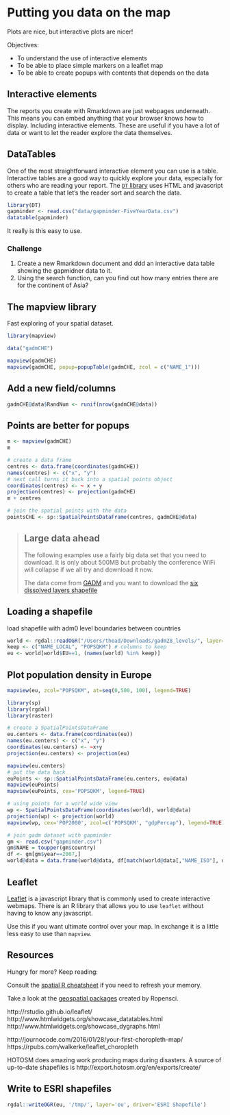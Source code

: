 # Putting you data on the map

Plots are nice, but interactive plots are nicer!

Objectives:

* To understand the use of interactive elements
* To be able to place simple markers on a leaflet map
* To be able to create popups with contents that depends on the data


## Interactive elements

The reports you create with Rmarkdown are just webpages underneath. This means
you can embed anything that your browser knows how to display. Including
interactive elements. These are useful if you have a lot of data or want to
let the reader explore the data themselves.


## DataTables

One of the most straightforward interactive element you can use is a table.
Interactive tables are a good way to quickly explore your data, especially for
others who are reading your report. The [`DT` library](https://rstudio.github.io/DT/)
uses HTML and javascript to create a table that let's the reader sort and search
the data.

```r
library(DT)
gapminder <- read.csv("data/gapminder-FiveYearData.csv")
datatable(gapminder)
```

It really is this easy to use.

### Challenge

1. Create a new Rmarkdown document and ddd an interactive data table showing
   the gapmidner data to it.
2. Using the search function, can you find out how many entries there are for
   the continent of Asia?


## The mapview library

Fast exploring of your spatial dataset.

```r
library(mapview)

data("gadmCHE")

mapview(gadmCHE)
mapview(gadmCHE, popup=popupTable(gadmCHE, zcol = c("NAME_1")))
```


## Add a new field/columns

```r
gadmCHE@data$RandNum <- runif(nrow(gadmCHE@data))
```


## Points are better for popups

```r

m <- mapview(gadmCHE)
m

# create a data frame
centres <- data.frame(coordinates(gadmCHE))
names(centres) <- c("x", "y")
# next call turns it back into a spatial points object
coordinates(centres) <- ~ x + y
projection(centres) <- projection(gadmCHE)
m + centres

# join the spatial points with the data
pointsCHE <- sp::SpatialPointsDataFrame(centres, gadmCHE@data)
```

> ## Large data ahead
>
> The following examples use a fairly big data set that you
> need to download. It is only about 500MB but probably the
> conference WiFi will collapse if we all try and download it now.
>
> The data come from [GADM](http://gadm.org/version2) and you want to
> download the [six dissolved layers
> shapefile](http://biogeo.ucdavis.edu/data/gadm2.8/gadm28_levels.shp.zip)


## Loading a shapefile

load shapefile with adm0 level boundaries between countries

```r
world <- rgdal::readOGR("/Users/thead/Downloads/gadm28_levels/", layer="gadm28_adm0")
keep <- c("NAME_LOCAL", "POPSQKM") # columns to keep
eu <- world[world$EU==1, (names(world) %in% keep)]
```

## Plot population density in Europe

```r
mapview(eu, zcol="POPSQKM", at=seq(0,500, 100), legend=TRUE)
```

```r
library(sp)
library(rgdal)
library(raster)

# create a SpatialPointsDataFrame
eu.centers <- data.frame(coordinates(eu))
names(eu.centers) <- c("x", "y")
coordinates(eu.centers) <- ~x+y
projection(eu.centers) <- projection(eu)

mapview(eu.centers)
# put the data back
euPoints <- sp::SpatialPointsDataFrame(eu.centers, eu@data)
mapview(euPoints)
mapview(euPoints, cex='POPSQKM', legend=TRUE)
```

```r
# using points for a world wide view
wp <- SpatialPointsDataFrame(coordinates(world), world@data)
projection(wp) <- projection(world)
mapview(wp, cex='POP2000', zcol=c('POPSQKM', "gdpPercap"), legend=TRUE)
```

```r
# join gadm dataset with gapminder
gm <- read.csv("gapminder.csv")
gm$NAME = toupper(gm$country)
df <- gm[gm$year==2007,]
world@data = data.frame(world@data, df[match(world@data[,"NAME_ISO"], df[,"NAME"]),])
```

## Leaflet

[Leaflet](http://leafletjs.com/) is a javascript library that is commonly
used to create interactive webmaps. There is an R library that allows you to
use `leaflet` without having to know any javascript.

Use this if you want ultimate control over your map. In exchange it is a
little less easy to use than `mapview`.


## Resources

Hungry for more? Keep reading:

Consult the [spatial R cheatsheet
](http://www.maths.lancs.ac.uk/~rowlings/Teaching/UseR2012/cheatsheet.html) if
you need to refresh your memory.

Take a look at the [geospatial packages](https://ropensci.org/packages/) created
by Ropensci.

http://rstudio.github.io/leaflet/  
http://www.htmlwidgets.org/showcase_datatables.html  
http://www.htmlwidgets.org/showcase_dygraphs.html

http://journocode.com/2016/01/28/your-first-choropleth-map/  
https://rpubs.com/walkerke/leaflet_choropleth

HOTOSM does amazing work producing maps during disasters. A source
of up-to-date shapefiles is http://export.hotosm.org/en/exports/create/


## Write to ESRI shapefiles

```r
rgdal::writeOGR(eu, '/tmp/', layer='eu', driver='ESRI Shapefile')
```
